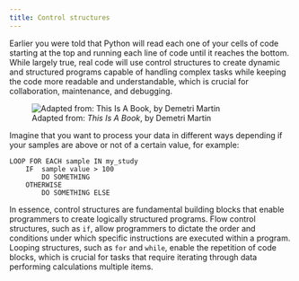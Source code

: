 ```yaml
---
title: Control structures
---
```


Earlier you were told that Python will read each one of your cells of code starting at the top and running each line of code until it reaches the bottom. While largely true, real code will use control structures to create dynamic and structured programs capable of handling complex tasks while keeping the code more readable and understandable, which is crucial for collaboration, maintenance, and debugging.

![Adapted from: *This Is A Book*, by Demetri Martin](../assets/path.jpg "Non-linear path")

Imagine that you want to process your data in different ways depending if your samples are above or not of a certain value, for example:
```
LOOP FOR EACH sample IN my_study
    IF  sample value > 100
        DO SOMETHING
    OTHERWISE
        DO SOMETHING ELSE
```

In essence, control structures are fundamental building blocks that enable programmers to create logically structured programs. Flow control structures, such as `if`, allow programmers to dictate the order and conditions under which specific instructions are executed within a program. Looping structures, such as `for` and `while`, enable the repetition of code blocks, which is crucial for tasks that require iterating through data performing calculations multiple items.
